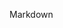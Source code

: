 


<Metatags
  title="Blog Admin | May 7 | CSS Grid a day"
  description="An example of using CSS grid every day, from May 1–31st, 2019."
  thumbnail="https://cssgrid31.brett.cool/opengraph/may-7.png"
  url="https://cssgrid31.brett.cool"
  pathname="/may-7"
/>

<MarkdownEditor />

<Footer date={7} prev={true}>

Markdown

</Footer>
